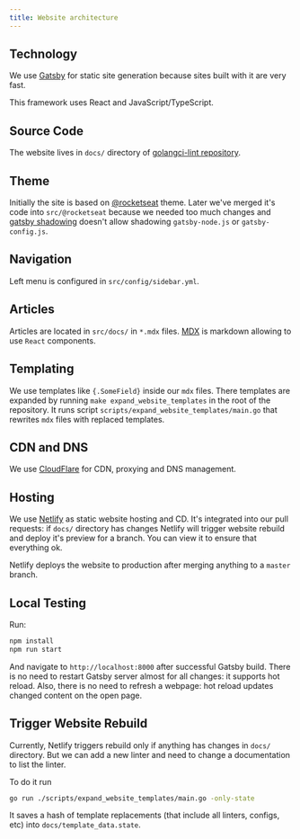 ```yaml
---
title: Website architecture
---
```


## Technology

We use [Gatsby](https://www.gatsbyjs.org/) for static site generation because sites built with it
are very fast.

This framework uses React and JavaScript/TypeScript.

## Source Code

The website lives in `docs/` directory of [golangci-lint repository](https://github.com/chenfeining/golangci-lint).

## Theme

Initially the site is based on [@rocketseat](https://rocketdocs.netlify.app/) theme.
Later we've merged it's code into `src/@rocketseat` because we needed too much changes
and [gatsby shadowing](https://www.gatsbyjs.org/docs/themes/shadowing/) doesn't
allow shadowing `gatsby-node.js` or `gatsby-config.js`.

## Navigation

Left menu is configured in `src/config/sidebar.yml`.

## Articles

Articles are located in `src/docs/` in `*.mdx` files. [MDX](https://mdxjs.com/getting-started/gatsby) is markdown
allowing to use `React` components.

## Templating

We use templates like `{.SomeField}` inside our `mdx` files. There templates are expanded
by running `make expand_website_templates` in the root of the repository.
It runs script `scripts/expand_website_templates/main.go` that rewrites `mdx` files with replaced templates.

## CDN and DNS

We use [CloudFlare](https://www.cloudflare.com/) for CDN, proxying and DNS management.

## Hosting

We use [Netlify](https://www.netlify.com/) as static website hosting and CD.
It's integrated into our pull requests: if `docs/` directory has changes Netlify
will trigger website rebuild and deploy it's preview for a branch. You can view
it to ensure that everything ok.

Netlify deploys the website to production after merging anything to a `master` branch.

## Local Testing

Run:

```sh
npm install
npm run start
```

And navigate to `http://localhost:8000` after successful Gatsby build.
There is no need to restart Gatsby server almost for all changes: it supports hot reload.
Also, there is no need to refresh a webpage: hot reload updates changed content on the open page.

## Trigger Website Rebuild

Currently, Netlify triggers rebuild only if anything has changes in `docs/` directory.
But we can add a new linter and need to change a documentation to list the linter.

To do it run

```sh
go run ./scripts/expand_website_templates/main.go -only-state
```

It saves a hash of template replacements (that include all linters, configs, etc)
into `docs/template_data.state`.

